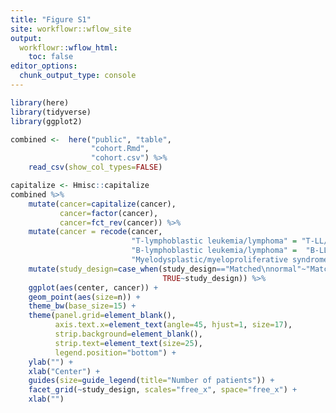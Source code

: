 ```yaml
---
title: "Figure S1"
site: workflowr::wflow_site
output:
  workflowr::wflow_html:
    toc: false
editor_options:
  chunk_output_type: console
---
```


```r
library(here)
library(tidyverse)
library(ggplot2)
```

```r
combined <-  here("public", "table",
                  "cohort.Rmd",
                  "cohort.csv") %>%
    read_csv(show_col_types=FALSE)
```


```r
capitalize <- Hmisc::capitalize
combined %>%
    mutate(cancer=capitalize(cancer),
           cancer=factor(cancer),
           cancer=fct_rev(cancer)) %>%
    mutate(cancer = recode(cancer, 
                           "T-lymphoblastic leukemia/lymphoma" = "T-LL/Lymphoma", 
                           "B-lymphoblastic leukemia/lymphoma" =  "B-LL leukemia/lymphoma",
                           "Myelodysplastic/myeloproliferative syndromes" = "MDS/MPN"))%>%
    mutate(study_design=case_when(study_design=="Matched\nnormal"~"Matched N",
                                  TRUE~study_design)) %>%
    ggplot(aes(center, cancer)) +
    geom_point(aes(size=n)) +
    theme_bw(base_size=15) +
    theme(panel.grid=element_blank(),
          axis.text.x=element_text(angle=45, hjust=1, size=17),
          strip.background=element_blank(),
          strip.text=element_text(size=25),
          legend.position="bottom") +
    ylab("") +
    xlab("Center") +
    guides(size=guide_legend(title="Number of patients")) +
    facet_grid(~study_design, scales="free_x", space="free_x") +
    xlab("")
```
